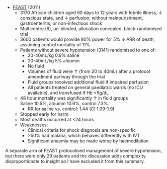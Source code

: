 * [FEAST](http://www.nejm.org/doi/full/10.1056/NEJMoa1101549) (2011)
	* 3170 African children aged 60 days to 12 years with febrile illness, ↓ conscious state, and ↓ perfusion; without malnourishment, gastroenteritis, or non-infectious shock
	* Multicentre (6), un-blinded, allocation concealed, block-randomised trial
	* 3600 patients would provide 80% power for 5% ↓ ARR of death, assuming control mortality of 11%
	* Patients without severe hypotension (3141) randomised to one of:
		* 20-40mL/kg 0.9% saline
		* 20-40mL/kg 5% albumin
		* No fluid
		* Volumes of fluid were ↑ (from 20 to 40mL) after a protocol amendment partway through the trial
		* Fluid groups received additional fluid if impaired perfusion
		* All patients treated on general paediatric wards (no ICU available), and transfused if Hb <5g/dL
	* 48 hour mortality was significantly ↑ in fluid groups\
	Saline 10.5%, albumin 10.6%, control 7.3%.
		* RR for saline vs. control: 1.44 (CI 1.09-1.9)
	* Stopped early for harm
	* Most deaths occurred at <24 hours
	* Weaknesses:
		* Clinical criteria for shock diagnosis are non-specific
		* \>50% had malaria, which behaves differently with IVT
		* Significant anaemia may be made worse by haemodilution

:::column-margin
A separate arm of FEAST protocolised management of severe hypotension, but there were only 29 patients and the discussion adds complexity disproportionate to insight so I have excluded it from this summary.
:::